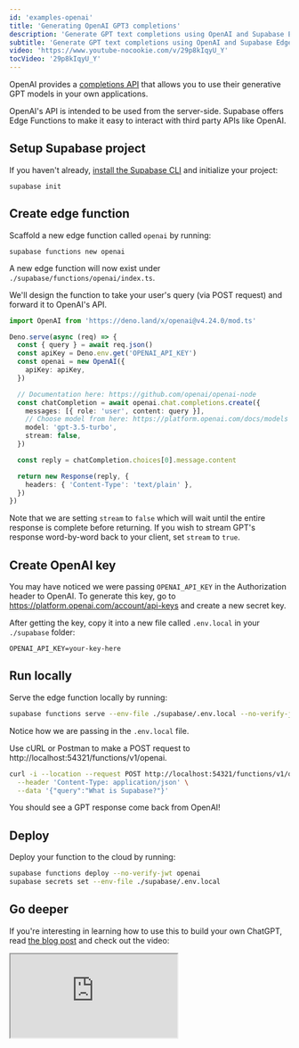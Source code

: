 ```yaml
---
id: 'examples-openai'
title: 'Generating OpenAI GPT3 completions'
description: 'Generate GPT text completions using OpenAI and Supabase Edge Functions.'
subtitle: 'Generate GPT text completions using OpenAI and Supabase Edge Functions.'
video: 'https://www.youtube-nocookie.com/v/29p8kIqyU_Y'
tocVideo: '29p8kIqyU_Y'
---
```


OpenAI provides a [completions API](https://platform.openai.com/docs/api-reference/completions) that allows you to use their generative GPT models in your own applications.

OpenAI's API is intended to be used from the server-side. Supabase offers Edge Functions to make it easy to interact with third party APIs like OpenAI.

## Setup Supabase project

If you haven't already, [install the Supabase CLI](/docs/guides/cli) and initialize your project:

```shell
supabase init
```

## Create edge function

Scaffold a new edge function called `openai` by running:

```shell
supabase functions new openai
```

A new edge function will now exist under `./supabase/functions/openai/index.ts`.

We'll design the function to take your user's query (via POST request) and forward it to OpenAI's API.

```ts index.ts
import OpenAI from 'https://deno.land/x/openai@v4.24.0/mod.ts'

Deno.serve(async (req) => {
  const { query } = await req.json()
  const apiKey = Deno.env.get('OPENAI_API_KEY')
  const openai = new OpenAI({
    apiKey: apiKey,
  })

  // Documentation here: https://github.com/openai/openai-node
  const chatCompletion = await openai.chat.completions.create({
    messages: [{ role: 'user', content: query }],
    // Choose model from here: https://platform.openai.com/docs/models
    model: 'gpt-3.5-turbo',
    stream: false,
  })

  const reply = chatCompletion.choices[0].message.content

  return new Response(reply, {
    headers: { 'Content-Type': 'text/plain' },
  })
})
```

Note that we are setting `stream` to `false` which will wait until the entire response is complete before returning. If you wish to stream GPT's response word-by-word back to your client, set `stream` to `true`.

## Create OpenAI key

You may have noticed we were passing `OPENAI_API_KEY` in the Authorization header to OpenAI. To generate this key, go to https://platform.openai.com/account/api-keys and create a new secret key.

After getting the key, copy it into a new file called `.env.local` in your `./supabase` folder:

```
OPENAI_API_KEY=your-key-here
```

## Run locally

Serve the edge function locally by running:

```bash
supabase functions serve --env-file ./supabase/.env.local --no-verify-jwt
```

Notice how we are passing in the `.env.local` file.

Use cURL or Postman to make a POST request to http://localhost:54321/functions/v1/openai.

```bash
curl -i --location --request POST http://localhost:54321/functions/v1/openai \
  --header 'Content-Type: application/json' \
  --data '{"query":"What is Supabase?"}'
```

You should see a GPT response come back from OpenAI!

## Deploy

Deploy your function to the cloud by running:

```bash
supabase functions deploy --no-verify-jwt openai
supabase secrets set --env-file ./supabase/.env.local
```

## Go deeper

If you're interesting in learning how to use this to build your own ChatGPT, read [the blog post](/blog/chatgpt-supabase-docs) and check out the video:

<div class="video-container">
  <iframe
    src="https://www.youtube-nocookie.com/embed/Yhtjd7yGGGA"
    frameBorder="1"
    allow="accelerometer; autoplay; clipboard-write; encrypted-media; gyroscope; picture-in-picture"
    allowFullScreen
  ></iframe>
</div>
